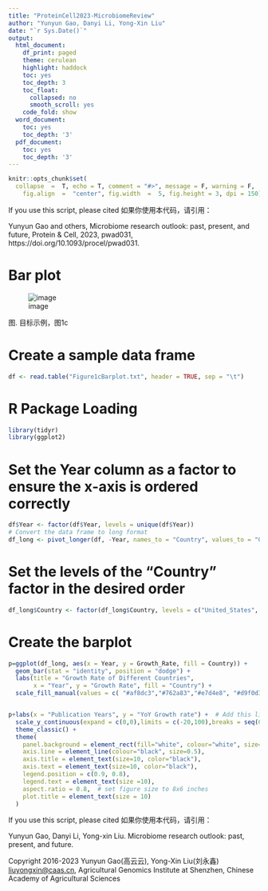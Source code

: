 ---
title: "ProteinCell2023-MicrobiomeReview"
author: "Yunyun Gao, Danyi Li, Yong-Xin Liu"
date: "`r Sys.Date()`"
output: 
  html_document:
    df_print: paged
    theme: cerulean
    highlight: haddock
    toc: yes
    toc_depth: 3
    toc_float:
      collapsed: no
      smooth_scroll: yes
    code_fold: show
  word_document:
    toc: yes
    toc_depth: '3'
  pdf_document:
    toc: yes
    toc_depth: '3'
---

```{r setup, include = FALSE}
knitr::opts_chunk$set(
  collapse  =  T, echo = T, comment = "#>", message = F, warning = F,
	fig.align  =  "center", fig.width  =  5, fig.height = 3, dpi = 150)
```

If you use this script, please cited 如果你使用本代码，请引用：

Yunyun Gao and others, Microbiome research outlook: past, present, and future, Protein & Cell, 2023, pwad031, https://doi.org/10.1093/procel/pwad031. 

# Bar plot

![image](Figure1cBarplot.jpg)

图. 目标示例，图1c


# Create a sample data frame

```{r}
df <- read.table("Figure1cBarplot.txt", header = TRUE, sep = "\t")

```
# R Package Loading

```{r install, echo = TRUE}
library(tidyr)
library(ggplot2)
```

# Set the Year column as a factor to ensure the x-axis is ordered correctly

```{r parameter}
df$Year <- factor(df$Year, levels = unique(df$Year))
# Convert the data frame to long format
df_long <- pivot_longer(df, -Year, names_to = "Country", values_to = "Growth_Rate")
```


# Set the levels of the "Country" factor in the desired order
```{r readdata}
df_long$Country <- factor(df_long$Country, levels = c("United_States", "China", "Germany", "United_Kingdom", "Canada", "World"))

```

# Create the barplot

```{r}

p=ggplot(df_long, aes(x = Year, y = Growth_Rate, fill = Country)) +
  geom_bar(stat = "identity", position = "dodge") +
  labs(title = "Growth Rate of Different Countries",
       x = "Year", y = "Growth Rate", fill = "Country") +
  scale_fill_manual(values = c( "#af8dc3","#762a83","#e7d4e8", "#d9f0d3", "#7fbf7b", "#1b7837"))


p+labs(x = "Publication Years", y = "YoY Growth rate") +  # Add this line
  scale_y_continuous(expand = c(0,0),limits = c(-20,100),breaks = seq(0, 100, by = 20)) +
  theme_classic() +
  theme(
    panel.background = element_rect(fill="white", colour="white", size=0.25),
    axis.line = element_line(colour="black", size=0.5),
    axis.title = element_text(size=10, color="black"),
    axis.text = element_text(size=10, color="black"),
    legend.position = c(0.9, 0.8),
    legend.text = element_text(size =10),
    aspect.ratio = 0.8,  # set figure size to 8x6 inches
    plot.title = element_text(size = 10)
  ) 
```

If you use this script, please cited 如果你使用本代码，请引用：

Yunyun Gao, Danyi Li, Yong-xin Liu. Microbiome research outlook: past, present, and future. 

Copyright 2016-2023 Yunyun Gao(高云云), Yong-Xin Liu(刘永鑫) <liuyongxin@caas.cn>, Agricultural Genomics Institute at Shenzhen, Chinese Academy of Agricultural Sciences
